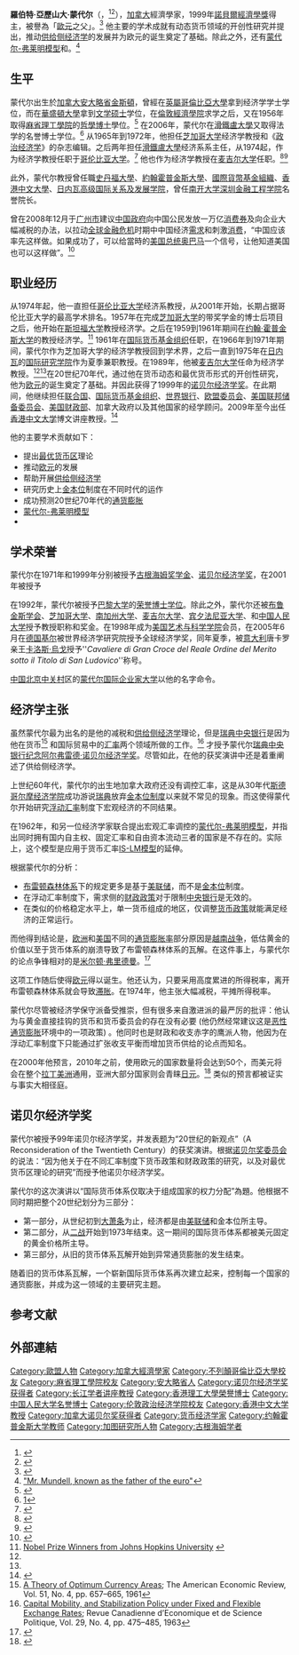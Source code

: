 {{expand language|1=en|page=|time=2019-09-13T11:19:50+00:00}}
{{noteTA
|G1=PP
|G2=美國總統
|T=zh-cn:罗伯特·蒙代尔; zh-tw:勞勃·孟岱爾; zh-hk:羅拔·蒙道; zh-mo:羅伯特·蒙代爾;
|1=zh-cn:蒙代尔; zh-tw:孟岱爾; zh-hk:蒙道; zh-hant:蒙代爾;
}}
{{Infobox economist
| name = 罗伯特·蒙代尔
| school_tradition = [[供给侧经济学|供给侧经济学]]
| image = Rmundell.jpg
| image_size = 240px
| caption = 1998年11月的蒙代尔
| birth_date = {{birth date |1932|10|24}}
| birth_place = {{CAN}}[[安大略省|安大略省]][[金斯顿_(安大略省)|金斯頓]]
| death_date = {{death date and age|2021|4|3|1932|10|24}}
| death_place = {{ITA}}[[托斯卡尼大區|托斯卡尼大區]][[西恩納|西恩納]]
| nationality = {{CAN}}
| institution = [[约翰·霍普金斯大学|约翰·霍普金斯大学]]（1959–1961，1997–1998，2000–2001）<br>[[芝加哥大学|芝加哥大学]]（1965–1972）<br>[[日内瓦高级国际关系及发展学院|日内瓦高级国际关系及发展学院]]（1965–1975）<ref>{{Cite web |url=https://www.nobelprize.org/nobel_prizes/economic-sciences/laureates/1999/mundell-bio.html |title=存档副本 |accessdate=2018-05-17 |archive-date=2017-12-12 |archive-url=https://web.archive.org/web/20171212031438/https://www.nobelprize.org/nobel_prizes/economic-sciences/laureates/1999/mundell-bio.html |dead-url=no }}</ref><br>[[滑铁卢大学|滑铁卢大学]]（1972–1974）<br>[[麦吉尔大学|麦吉尔大学]]（1989–1990）<ref name="webapps">[http://webapps.jhu.edu/jhuniverse/information_about_hopkins/facts_and_statistics/nobel_prize_winners/  Nobel Prize Winners from Johns Hopkins University] {{webarchive|url=https://web.archive.org/web/20130116134723/http://webapps.jhu.edu/jhuniverse/information_about_hopkins/facts_and_statistics/nobel_prize_winners/ |date=2013-01-16 }}</ref><br>[[哥伦比亚大学|哥伦比亚大学]] （1974–2021）<br> [[香港中文大学|香港中文大学]]（2009–2021）
| field = [[货币经济学|货币经济学]]
| alma_mater = [[伦敦经济学院|伦敦经济学院]]<br>{{link-en|温哥华经济学院|UBC Vancouver School of Economics}}<br>[[华盛顿大学|华盛顿大学]]<br>[[麻省理工学院|麻省理工学院]]<br>[[滑铁卢大学|滑铁卢大学]]
| doctoral_advisor = [[查爾斯_P._金德伯格|查爾斯 P. 金德伯格]]<ref>[https://dspace.mit.edu/handle/1721.1/12132#files-area ''Essays in the theory of international capital movements'' ] page 3. Retrieved September 12, 2016.</ref>
| academic_advisors = 
| doctoral_students = {{link-en|雅各·A·弗兰克尔|Jacob A. Frenkel}}<br>{{link-en|鲁迪·多恩布什|Rudi Dornbusch}}<ref>[https://www.project-syndicate.org/commentary/rudi-dornbusch?barrier=true RUDI DORNBUSCH by Stanley Fischer - Project Syndicate]</ref><br>{{link-en|卡门·莱因哈特|Carmen Reinhart}}<ref>{{cite web |url=http://www.economicprincipals.com/issues/2009.11.01/779.html |work=Economic Principals |first=David |last=Warsh |date=2009-11-01 |title=What The Woman Lived |accessdate=2016-10-17}}</ref>
| notable_students = 
| influences = [[路德维希·冯·米塞斯|路德维希·冯·米塞斯]]
| influenced = [[阿瑟·拉弗|阿瑟·拉弗]]<br>{{link-en|裘德·万尼斯基|Jude Wanniski}}<br>{{link-en|迈克尔·穆沙|Michael Mussa}}
| contributions = [[蒙代尔-弗莱明模型|蒙代尔-弗莱明模型]]<br>{{link-en|最优货币区理论|Optimum currency area}}<br>[[金本位|金本位]]制度的研究
| awards = [[诺贝尔经济学奖|瑞典中央银行纪念阿尔弗雷德·诺贝尔经济学奖]]（1999）
| signature = 
| repec_prefix = e
| repec_id = pmu18
}}
'''羅伯特·亞歷山大·蒙代尔'''（{{lang-en|Robert Alexander Mundell}}，{{bd|1932年|10月24日|2021年|4月3日|catIdx=Mundell, Robert}}<ref>{{cite web|url=https://www.guancha.cn/internation/2021_04_05_586351.shtml|title=欧元之父蒙代尔去世，曾提出美元欧元人民币联盟计划|website=观察者|date=2021-04-05}}</ref><ref>{{cite web |last1=Domitrovic |first1=Brian |title=The Zeus Of Economics Has Died |url=https://www.forbes.com/sites/briandomitrovic/2021/04/04/the-zeus-of-economics-has-died/?sh=1fe92cdf5baa |website=Forbes |access-date=5 April 2021 |language=en}}</ref>），[[加拿大|加拿大]]經濟學家，1999年[[諾貝爾經濟學獎|諾貝爾經濟學獎]]得主，被譽為「[[歐元|歐元]]之父」。<ref>{{cite web|author=[[香港中文大學|香港中文大學]]工商管理學院副院長 蘇偉文 教授|url=http://www.cuhk.edu.hk/nobellectures/2006-05/article-mundell.html|publisher=[[信報|信報]]|title=蒙代爾簡介||language=zh-hk|date=2006-05}}</ref> 他主要的学术成就有动态货币领域的开创性研究并提出{{link-en|最优货币区理论|Optimum currency area}}，推动[[供给侧经济学|供给侧经济学]]的发展并为欧元的诞生奠定了基础。除此之外，还有[[蒙代尔-弗莱明模型|蒙代尔-弗莱明模型]]和{{link-en|蒙代尔-托宾效应|Mundell-Tobin effect}}。<ref>[https://online.wsj.com/article/BT-CO-20120615-714557.html "Mr. Mundell, known as the father of the euro"]{{dead link|date=2013-03}}</ref>

==生平==
蒙代尔出生於[[加拿大|加拿大]][[安大略|安大略省]][[金斯顿_(安大略省)|金斯頓]]，曾經在[[英屬哥倫比亞大學|英屬哥倫比亞大學]]拿到经济学学士学位，而在[[華盛頓大學|華盛頓大學]]拿到[[文学硕士|文学硕士]]学位，在[[倫敦經濟學院|倫敦經濟學院]]求学之后，又在1956年取得[[麻省理工學院|麻省理工學院]]的[[哲學博士|哲學博士]]學位。<ref>{{cite web|url=http://www2.lse.ac.uk/aboutLSE/keyFacts/nobelPrizeWinners/mundell.aspx |title=Robert Mundell – Nobel Prize Winners – Key facts – About LSE – Home |publisher=.lse.ac.uk |date=2009-03-13 |accessdate=2012-01-01}}</ref> 在2006年，蒙代尔在[[滑鐵盧大學|滑鐵盧大學]]又取得法学的名誉博士学位。<ref>[https://web.archive.org/web/20150402153241/https://lists.uwaterloo.ca/pipermail/uw-news-release/2006-April/000596.html]</ref> 从1965年到1972年，他担任[[芝加哥大学|芝加哥大学]]经济学教授和《[[政治经济学|政治经济学]]》的杂志编辑。之后两年担任[[滑鐵盧大學|滑鐵盧大學]]经济系系主任，从1974起，作为经济学教授任职于[[哥伦比亚大学|哥伦比亚大学]]。<ref>{{cite web |url=http://www.polyu.edu.hk/iao/nobel2009/mundell_bio.pdf |title=Archived copy |accessdate=2012-07-06 |deadurl=yes |archiveurl=https://web.archive.org/web/20120402074623/http://www.polyu.edu.hk/iao/nobel2009/mundell_bio.pdf |archivedate=2012-04-02}}</ref> 他也作为经济学教授在[[麦吉尔大学|麦吉尔大学]]任职。<ref name="nobelprize1999">{{cite web|url=https://www.nobelprize.org/nobel_prizes/economics/laureates/1999/mundell-bio.html |title=Robert A. Mundell – Biography |publisher=Nobelprize.org |date= |accessdate=2012-01-01}}</ref><ref name="Robertmundell.net">{{cite web |url=http://robertmundell.net/biography/ |title=Biography | The Works of Robert Mundell |publisher=Robertmundell.net |date= |accessdate=2012-01-01 |archive-url=https://web.archive.org/web/20160102232839/http://robertmundell.net/biography/ |archive-date=2016-01-02 |dead-url=yes }}</ref>

此外，蒙代尔教授曾任職[[史丹福大學|史丹福大學]]、[[約翰霍普金斯大學|約翰霍普金斯大學]]、[[國際貨幣基金組織|國際貨幣基金組織]]、[[香港中文大學|香港中文大學]]、[[日内瓦高级国际关系及发展学院|日内瓦高级国际关系及发展学院]]，曾任[[南开大学深圳金融工程学院|南开大学深圳金融工程学院]]名誉院长。

曾在2008年12月于[[广州市|广州市]]建议[[中国政府|中国政府]]向中国公民发放一万亿[[消费券|消费券]]及向企业大幅减税的办法，以拉动[[全球金融危机|全球金融危机]]时期中中国经济[[需求|需求]]和刺激[[消费|消费]]，“中国应该率先这样做。如果成功了，可以给當時的[[美国总统|美国总统]][[奥巴马|奥巴马]]一个信号，让他知道美国也可以这样做”。<ref>{{cite news|url=http://www.caijing.com.cn/2008-12-19/110040906.html|title=蒙代尔建议中美两国发消费券及减税|publisher=财经网|language=zh-cn|date=2008-12-19|author=《财经》记者 周琼}}</ref>

==职业经历==
从1974年起，他一直担任[[哥伦比亚大学|哥伦比亚大学]]经济系教授，从2001年开始，长期占据哥伦比亚大学的最高学术排名。1957年在完成[[芝加哥大学|芝加哥大学]]的带奖学金的博士后项目之后，他开始在[[斯坦福大学|斯坦福大学]]教授经济学。之后在1959到1961年期间在[[约翰·霍普金斯大学|约翰·霍普金斯大学]]的{{link-en|保罗·尼采高等国际研究院|Paul H. Nitze School of Advanced International Studies}}教授经济学。<ref name="webapps">[http://webapps.jhu.edu/jhuniverse/information_about_hopkins/facts_and_statistics/nobel_prize_winners/  Nobel Prize Winners from Johns Hopkins University] {{webarchive|url=https://web.archive.org/web/20130116134723/http://webapps.jhu.edu/jhuniverse/information_about_hopkins/facts_and_statistics/nobel_prize_winners/ |date=2013-01-16 }}</ref>  1961年在[[国际货币基金组织|国际货币基金组织]]任职，在1966年到1971年期间，蒙代尔作为芝加哥大学的经济学教授回到学术界，之后一直到1975年在[[日内瓦|日内瓦]]的[[国际研究学院|国际研究学院]]作为夏季兼职教授。在1989年，他被[[麦吉尔大学|麦吉尔大学]]任命为经济学教授。<ref name="nobelprize1999"/><ref name="Robertmundell.net"/>在20世纪70年代，通过他在货币动态和最优货币形式的开创性研究，他为[[欧元|欧元]]的诞生奠定了基础。并因此获得了1999年的[[诺贝尔经济学奖|诺贝尔经济学奖]]。在此期间，他继续担任[[联合国|联合国]]、[[国际货币基金组织|国际货币基金组织]]、[[世界银行|世界银行]]、[[欧盟委员会|欧盟委员会]]、[[美国联邦储备委员会|美国联邦储备委员会]]、[[美国财政部|美国财政部]]、加拿大政府以及其他国家的经学顾问。2009年至今出任[[香港中文大学|香港中文大学]]博文讲座教授。<ref>{{cite web|url=http://www.igef.cuhk.edu.hk/index.php/tw/exec-prog-1-distinguished-lecturers/49-biosketch-robert-a-mundell|title=傑出講師——羅伯特·蒙代爾教授|publisher=[[香港中文大學|香港中文大學]]劉佐德全球經濟及金融研究所|date=|access-date=2018-05-11|archive-url=https://web.archive.org/web/20180511145944/http://www.igef.cuhk.edu.hk/index.php/tw/exec-prog-1-distinguished-lecturers/49-biosketch-robert-a-mundell|archive-date=2018-05-11|dead-url=yes}}</ref>

他的主要学术贡献如下：
* 提出[[最优货币区|最优货币区]]理论
* 推动[[欧元|欧元]]的发展
* 帮助开展[[供给侧经济学|供给侧经济学]]
* 研究历史上[[金本位|金本位]]制度在不同时代的运作
* 成功预测20世纪70年代的[[通货膨胀|通货膨胀]]
* [[蒙代尔-弗莱明模型|蒙代尔-弗莱明模型]]
* {{link-en|蒙代尔-托宾效应|Mundell-Tobin effect}}

==学术荣誉==
蒙代尔在1971年和1999年分别被授予[[古根海姆奖学金|古根海姆奖学金]]、[[诺贝尔经济学奖|诺贝尔经济学奖]]，在2001年被授予{{link-en|加拿大荣誉勋章|Order of Canada}}

在1992年，蒙代尔被授予[[巴黎大学|巴黎大学]]的[[荣誉博士学位|荣誉博士学位]]。除此之外，蒙代尔还被[[布鲁金斯学会|布鲁金斯学会]]、[[芝加哥大学|芝加哥大学]]、[[南加州大学|南加州大学]]、[[麦吉尔大学|麦吉尔大学]]、[[宾夕法尼亚大学|宾夕法尼亚大学]]、{{link-en|约翰·霍普金斯大学SAIS欧洲部|Bologna Center}}和[[中国人民大学|中国人民大学]]授予教授职称和奖金。在1998年成为[[美国艺术与科学学院|美国艺术与科学学院]]会员，在2005年6月在[[德国|德国]][[基尔|基尔]]被世界经济学研究院授予全球经济学奖，同年夏季，被[[意大利|意大利]]唐卡罗亲王[[卡洛斯·烏戈_(帕爾馬)|卡洛斯·烏戈]]授予<nowiki>''</nowiki>''Cavaliere di Gran Croce del Reale Ordine del Merito sotto il Titolo di San Ludovico''<nowiki>''</nowiki>称号。

[[中国|中国]][[北京|北京]][[中关村|中关村]]区的[[蒙代尔国际企业家大学|蒙代尔国际企业家大学]]以他的名字命令。

==经济学主张==
虽然蒙代尔最为出名的是他的减税和[[供给侧经济学|供给侧经济学]]理论，但是[[瑞典中央银行|瑞典中央银行]]是因为他在货币<ref>[http://www.policonomics.com/wp-content/uploads/A-Theory-of-Optimum-Currency-Areas.pdf A Theory of Optimum Currency Areas]{{dead link|date=2017-12|bot=InternetArchiveBot |fix-attempted=yes }}; The American Economic Review, Vol. 51, No. 4, pp. 657–665, 1961</ref> 和国际贸易中的[[汇率|汇率]]两个领域所做的工作。<ref>[http://www.policonomics.com/wp-content/uploads/Capital-Mobility-and-Stabilization-Policy-under-Fixed-and-Flexible-Exchange-Rates.pdf Capital Mobility, and Stabilization Policy under Fixed and Flexible Exchange Rates]{{dead link|date=December 2017 |bot=InternetArchiveBot |fix-attempted=yes }}; Revue Canadienne d’Economique et de Science Politique, Vol. 29, No. 4, pp. 475–485, 1963</ref> 才授予蒙代尔[[诺贝尔经济学奖|瑞典中央银行纪念阿尔弗雷德·诺贝尔经济学奖]]。尽管如此，在他的获奖演讲中还是着重阐述了供给侧经济学。

上世纪60年代，蒙代尔的出生地加拿大政府还没有调控汇率，这是从30年代[[斯德哥尔摩经济学院|斯德哥尔摩经济学院]]成功游说[[瑞典|瑞典]]放弃[[金本位|金本位制度]]以来就不常见的现象。而这使得蒙代尔开始研究[[浮动汇率|浮动汇率]]制度下宏观经济的不同结果。

在1962年，和另一位经济学家{{link-en|马库斯·弗莱明|Marcus Fleming}}联合提出宏观汇率调控的[[蒙代尔-弗莱明模型|蒙代尔-弗莱明模型]]，并指出同时拥有国内自主权、固定汇率和自由资本流动三者的国家是不存在的。实际上，这个模型是应用于货币汇率[[IS-LM模型|IS-LM模型]]的延伸。

根据蒙代尔的分析：
* [[布雷顿森林体系|布雷顿森林体系]]下的规定更多是基于[[美联储|美联储]]，而不是[[金本位|金本位]]制度。
* 在浮动汇率制度下，需求侧的[[财政政策|财政政策]]对于限制[[中央银行|中央银行]]是无效的。
* 在类似的价格稳定水平上，单一货币组成的地区，仅调整[[货币政策|货币政策]]就能满足经济的正常运行。

而他得到结论是，[[欧洲|欧洲]]和[[美国|美国]]不同的[[通货膨胀率|通货膨胀率]]部分原因是[[越南战争|越南战争]]，低估黄金的价值以至于货币体系的崩溃导致了布雷顿森林体系的瓦解。在这件事上，与蒙代尔的论点争锋相对的是[[米尔顿·弗里德曼|米尔顿·弗里德曼]]。<ref>{{cite web |url=http://www.irpp.org/po/archive/may01/friedman.pdf |title=Mundell-Friedman debate |format=PDF |date= |accessdate=2012-01-18 |deadurl=yes |archiveurl=https://web.archive.org/web/20120118064601/http://www.irpp.org/po/archive/may01/friedman.pdf |archivedate=2012-01-18 |df=mdy-all }}</ref>

这项工作随后使得[[欧元|欧元]]得以诞生。他还认为，只要采用高度累进的所得税率，离开布雷顿森林体系就会导致[[滞胀|滞胀]]。在1974年，他主张大幅减税，平摊所得税率。

蒙代尔尽管被经济学保守派备受推崇，但有很多来自激进派的最严厉的批评：他认为与黄金直接挂钩的货币和货币委员会的存在没有必要{{Citation needed|date=2007-07}} (他仍然经常建议这是[[恶性通货膨胀|恶性通货膨胀]]环境中的一项政策) 。他同时也是财政和收支赤字的鹰派人物，他因为在浮动汇率制度下只能通过扩张收支平衡而增加货币供给的论点而知名。

在2000年他预言，2010年之前，使用欧元的国家数量将会达到50个，而美元将会在整个[[拉丁美洲|拉丁美洲]]通用，亚洲大部分国家则会青睐[[日元|日元]]。<ref>{{cite news|author=Mark Milner and Charlotte Denny |url=https://www.theguardian.com/business/2000/jan/14/9 |title=The new endangered species | Business |publisher=The Guardian |date=2000-01-14|accessdate=2012-01-01 |location=London}}</ref> 类似的预言都被证实与事实大相径庭。

==诺贝尔经济学奖==
蒙代尔被授予99年诺贝尔经济学奖，并发表题为“20世纪的新观点”（A Reconsideration of the Twentieth Century）的获奖演讲。根据[[诺贝尔奖委员会|诺贝尔奖委员会]]的说法：“因为他关于在不同汇率制度下货币政策和财政政策的研究，以及对最优货币区理论的研究”而授予他诺贝尔经济学奖。

蒙代尔的这次演讲以“国际货币体系仅取决于组成国家的权力分配”為題。他根据不同时期把整个20世纪划分为三部分：

* 第一部分，从世纪初到[[大萧条|大萧条]]为止，经济都是由[[美联储|美联储]]和金本位所主导。
* 第二部分，从[[二战|二战]]开始到1973年结束。这一期间的国际货币体系都被美元固定的黄金价格所主导。
* 第三部分，从旧的货币体系瓦解开始到异常通货膨胀的发生结束。

随着旧的货币体系瓦解，一个崭新国际货币体系再次建立起来，控制每一个国家的通货膨胀，并成为这一领域的主要研究主题。

==参考文献==
{{reflist|2}}

==外部連結==
{{commonscat-inline|Robert Mundell}}

{{诺贝尔经济学奖获得者}}
{{香港中文大學}}
{{Keynesians}}
{{Authority control}}
{{DEFAULTSORT:Mundell, Robert}}

[[Category:歐盟人物|Category:歐盟人物]]
[[Category:加拿大經濟學家|Category:加拿大經濟學家]]
[[Category:不列顛哥倫比亞大學校友|Category:不列顛哥倫比亞大學校友]]
[[Category:麻省理工學院校友|Category:麻省理工學院校友]]
[[Category:安大略省人|Category:安大略省人]]
[[Category:诺贝尔经济学奖获得者|Category:诺贝尔经济学奖获得者]]
[[Category:长江学者讲座教授|Category:长江学者讲座教授]]
[[Category:香港理工大學榮譽博士|Category:香港理工大學榮譽博士]]
[[Category:中国人民大学名誉博士|Category:中国人民大学名誉博士]]
[[Category:伦敦政治经济学院校友|Category:伦敦政治经济学院校友]]
[[Category:香港中文大学教授|Category:香港中文大学教授]]
[[Category:加拿大诺贝尔奖获得者|Category:加拿大诺贝尔奖获得者]]
[[Category:货币经济学家|Category:货币经济学家]]
[[Category:约翰霍普金斯大学教师|Category:约翰霍普金斯大学教师]]
[[Category:加图研究所人物|Category:加图研究所人物]]
[[Category:古根海姆学者|Category:古根海姆学者]]